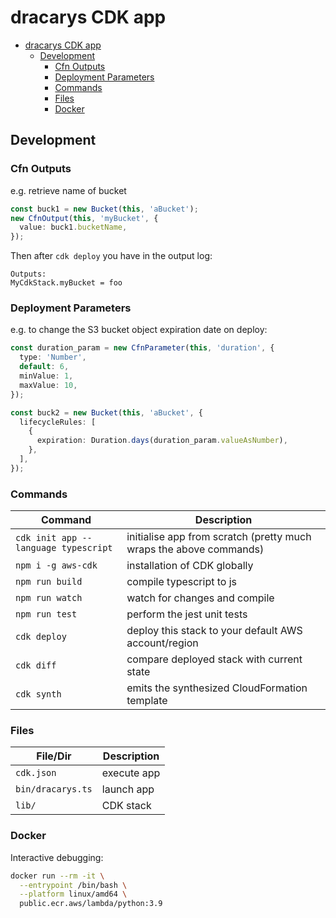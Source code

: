 # dracarys CDK app

- [dracarys CDK app](#dracarys-cdk-app)
  - [Development](#development)
    - [Cfn Outputs](#cfn-outputs)
    - [Deployment Parameters](#deployment-parameters)
    - [Commands](#commands)
    - [Files](#files)
    - [Docker](#docker)

## Development

### Cfn Outputs

e.g. retrieve name of bucket

```typescript
const buck1 = new Bucket(this, 'aBucket');
new CfnOutput(this, 'myBucket', {
  value: buck1.bucketName,
});
```

Then after `cdk deploy` you have in the output log:

```text
Outputs:
MyCdkStack.myBucket = foo
```

### Deployment Parameters

e.g. to change the S3 bucket object expiration date on deploy:

```typescript
const duration_param = new CfnParameter(this, 'duration', {
  type: 'Number',
  default: 6,
  minValue: 1,
  maxValue: 10,
});

const buck2 = new Bucket(this, 'aBucket', {
  lifecycleRules: [
    {
      expiration: Duration.days(duration_param.valueAsNumber),
    },
  ],
});
```

### Commands

| Command                              | Description                                                        |
| ------------------------------------ | ------------------------------------------------------------------ |
| `cdk init app --language typescript` | initialise app from scratch (pretty much wraps the above commands) |
| `npm i -g aws-cdk`                   | installation of CDK globally                                       |
| `npm run build`                      | compile typescript to js                                           |
| `npm run watch`                      | watch for changes and compile                                      |
| `npm run test`                       | perform the jest unit tests                                        |
| `cdk deploy`                         | deploy this stack to your default AWS account/region               |
| `cdk diff`                           | compare deployed stack with current state                          |
| `cdk synth`                          | emits the synthesized CloudFormation template                      |

### Files

| File/Dir          | Description |
| ----------------- | ----------- |
| `cdk.json`        | execute app |
| `bin/dracarys.ts` | launch app  |
| `lib/`            | CDK stack   |

### Docker

Interactive debugging:

```bash
docker run --rm -it \
  --entrypoint /bin/bash \
  --platform linux/amd64 \
  public.ecr.aws/lambda/python:3.9
```
